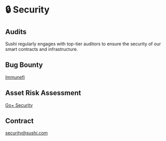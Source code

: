 # 🔒 Security

## Audits

Sushi regularly engages with top-tier auditors to ensure the security of our smart contracts and infrastructure.

## Bug Bounty

[Immunefi](https://immunefi.com/bug-bounty/sushiswap/information)

## Asset Risk Assessment

[Go+ Security](https://gopluslabs.io)

## Contract

security@sushi.com